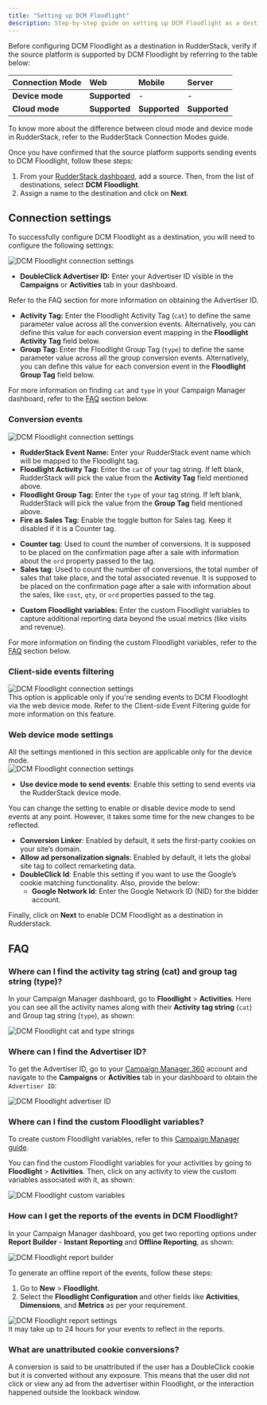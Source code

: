 ```yaml
---
title: "Setting up DCM Floodlight"
description: Step-by-step guide on setting up DCM Floodlight as a destination in RudderStack.
---
```


Before configuring DCM Floodlight as a destination in RudderStack, verify if the source platform is supported by DCM Floodlight by referring to the table below:

| **Connection Mode** | **Web** | **Mobile** | **Server** |
| :--- | :--- | :--- | :--- |
| **Device mode** | **Supported** | - | - |
| **Cloud mode** | **Supported**  | **Supported** | **Supported** |

<div class="infoBlock">
To know more about the difference between cloud mode and device mode in RudderStack, refer to the <Link to="/destinations/rudderstack-connection-modes/">RudderStack Connection Modes</Link> guide.
</div>

Once you have confirmed that the source platform supports sending events to DCM Floodlight, follow these steps:

1. From your [RudderStack dashboard](https://app.rudderstack.com/), add a source. Then, from the list of destinations, select **DCM Floodlight**.
2. Assign a name to the destination and click on **Next**.

## Connection settings

To successfully configure DCM Floodlight as a destination, you will need to configure the following settings:

<img src="../../../assets/event-stream-destinations/dcm-floodlight-connection-settings.png" alt="DCM Floodlight connection settings"/>

- **DoubleClick Advertiser ID:** Enter your Advertiser ID visible in the **Campaigns** or **Activities** tab in your dashboard.

<div class="infoBlock">
Refer to the <Link to="#faq">FAQ</Link> section for more information on obtaining the Advertiser ID.
</div>

- **Activity Tag:** Enter the Floodlight Activity Tag (`cat`) to define the same parameter value across all the conversion events. Alternatively, you can define this value for each conversion event mapping in the **Floodlight Activity Tag** field below.
- **Group Tag:** Enter the Floodlight Group Tag (`type`) to define the same parameter value across all the group conversion events. Alternatively, you can define this value for each conversion event in the **Floodlight Group Tag** field below.

<div class="infoBlock">
For more information on finding <code class="inline-code">cat</code> and <code class="inline-code">type</code> in your Campaign Manager dashboard, refer to the <a href="#faq">FAQ</a> section below.
</div>

### Conversion events

<img src="../../../assets/event-stream-destinations/dcm-floodlight-connection-settings-2.png" alt="DCM Floodlight connection settings"/>

- **RudderStack Event Name:** Enter your RudderStack event name which will be mapped to the Floodlight tag.
- **Floodlight Activity Tag:** Enter the `cat` of your tag string. If left blank, RudderStack will pick the value from the **Activity Tag** field mentioned above.
- **Floodlight Group Tag:** Enter the `type` of your tag string. If left blank, RudderStack will pick the value from the **Group Tag** field mentioned above.
- **Fire as Sales Tag:** Enable the toggle button for Sales tag. Keep it disabled if it is a Counter tag.
 
<div class="infoBlock">
<ul>
<li><strong>Counter tag</strong>: Used to count the number of conversions. It is supposed to be placed on the confirmation page after a sale with information about the <code class="inline-code">ord</code> property passed to the tag. </li> 
<li><strong>Sales tag</strong>: Used to count the number of conversions, the total number of sales that take place, and the total associated revenue. It is supposed to be placed on the confirmation page after a sale with information about the sales, like <code class="inline-code">cost</code>, <code class="inline-code">qty</code>, or <code class="inline-code">ord</code> properties passed to the tag.</li>
</ul>
</div>

- **Custom Floodlight variables:** Enter the custom Floodlight variables to capture additional reporting data beyond the usual metrics (like visits and revenue).

<div class="infoBlock">
For more information on finding the custom Floodlight variables, refer to the <a href="#faq">FAQ</a> section below.
</div>

### Client-side events filtering

<img src="../../../assets/event-stream-destinations/dcm-floodlight-connection-settings3.png" alt="DCM Floodlight connection settings"/>

<div class="infoBlock">
This option is applicable only if you're sending events to DCM Floodloght via the web device mode. Refer to the <Link to="/sources/event-streams/sdks/event-filtering/">Client-side Event Filtering</Link> guide for more information on this feature.
</div>

### Web device mode settings

<div class="infoBlock">
All the settings mentioned in this section are applicable only for the <Link to="/destinations/rudderstack-connection-modes/#device-mode">device mode</Link>.
</div>

<img src="../../../assets/event-stream-destinations/dcm-floodlight-connection-settings4.png" alt="DCM Floodlight connection settings"/>

- **Use device mode to send events**: Enable this setting to send events via the <Link to="/destinations/rudderstack-connection-modes/#device-mode">RudderStack device mode</Link>.

<div class="infoBlock">
You can change the setting to enable or disable device mode to send events at any point. However, it takes some time for the new changes to be reflected.
</div>

- **Conversion Linker**: Enabled by default, it sets the first-party cookies on your site’s domain.
- **Allow ad personalization signals**: Enabled by default, it lets the global site tag to collect remarketing data.
- **DoubleClick Id**: Enable this setting if you want to use the Google’s cookie matching functionality. Also, provide the below:
    - **Google Network Id**: Enter the Google Network ID (NID) for the bidder account.

Finally, click on **Next** to enable DCM Floodlight as a destination in Rudderstack.

## FAQ

### Where can I find the activity tag string (cat) and group tag string (type)?

In your Campaign Manager dashboard, go to **Floodlight** > **Activities**. Here you can see all the activity names along with their **Activity tag string** (`cat`) and Group tag string (`type`), as shown:

<img src="../../../assets/event-stream-destinations/dcm-floodlight-cat-vs-type.png" alt="DCM Floodlight cat and type strings"/>

### Where can I find the Advertiser ID?

To get the Advertiser ID, go to your [Campaign Manager 360](https://campaignmanager.google.com/) account and navigate to the **Campaigns** or **Activities** tab in your dashboard to obtain the `Advertiser ID`:

<img src="../../../assets/event-stream-destinations/dcm-floodlight-advertiser-id.png" alt="DCM Floodlight advertiser ID"/>

### Where can I find the custom Floodlight variables?

To create custom Floodlight variables, refer to this [Campaign Manager guide](https://support.google.com/campaignmanager/answer/2823222?hl=en).

You can find the custom Floodlight variables for your activities by going to **Floodlight** > **Activities**. Then, click on any activity to view the custom variables associated with it, as shown:

<img src="../../../assets/event-stream-destinations/dcm-floodlight-custom-variables.png" alt="DCM Floodlight custom variables"/>

### How can I get the reports of the events in DCM Floodlight?

In your Campaign Manager dashboard, you get two reporting options under **Report Builder** - **Instant Reporting** and **Offline Reporting**, as shown:

<img src="../../../assets/event-stream-destinations/dcm-floodlight-report-builder.png" alt="DCM Floodlight report builder"/>

To generate an offline report of the events, follow these steps:

1. Go to **New** > **Floodlight**.
2. Select the **Floodlight Configuration** and other fields like **Activities**, **Dimensions**, and **Metrics** as per your requirement.

<img src="../../../assets/event-stream-destinations/dcm-floodlight-report-settings.png" alt="DCM Floodlight report settings"/>

<div class="infoBlock">
It may take up to 24 hours for your events to reflect in the reports.
</div>

### What are unattributed cookie conversions?

A conversion is said to be unattributed if the user has a DoubleClick cookie but it is converted without any exposure. This means that the user did not click or view any ad from the advertiser within Floodlight, or the interaction happened outside the lookback window.



